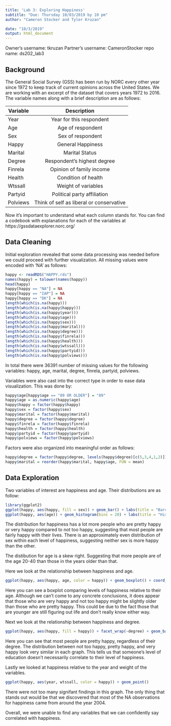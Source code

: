 ```yaml
---
title: 'Lab 3: Exploring Happiness'
subtitle: "Due: Thursday 10/03/2019 by 10 pm"
author: "Cameron Stocker and Tyler Kruzan"

date: "10/3/2019"
output: html_document
---
```


Owner's username: tkruzan
Partner's username: CameronStocker
repo name: ds202_lab3

## Background

The General Social Survey (GSS) has been run by NORC every other year since 1972 to keep track of current opinions across the United States. We are working with an excerpt of the dataset that covers years 1972 to 2016. The variable names along with a brief description are as follows: 

| Variable      | Description   |    
| ------------- |:-------------:| 
| Year          | Year for this respondent | 
| Age           | Age of respondent | 
| Sex           | Sex of respondent     | 
| Happy         | General Happiness      | 
| Marital       | Marital Status     |
| Degree        | Respondent's highest degree  |
| Finrela       | Opinion of family income  |
| Health        | Condition of health  |
| Wtssall       | Weight of variables  |
| Partyid       | Political party affiliation  |
| Polviews      | Think of self as liberal or conservative  |

Now it's important to understand what each column stands for. You can find a codebook with explanations for each of the variables at https://gssdataexplorer.norc.org/

## Data Cleaning 

Initial exploration revealed that some data processing was needed before we could proceed with further visualization. All missing values were encoded with 'NA' as follows:
```r
happy <- readRDS("HAPPY.rds")
names(happy) = tolower(names(happy))
head(happy)
happy[happy == "NA"] = NA
happy[happy == "IAP"] = NA
happy[happy == "DK"] = NA
length(which(is.na(happy)))
length(which(is.na(happy$happy)))
length(which(is.na(happy$year)))
length(which(is.na(happy$age)))
length(which(is.na(happy$sex)))
length(which(is.na(happy$marital)))
length(which(is.na(happy$degree)))
length(which(is.na(happy$finrela)))
length(which(is.na(happy$health)))
length(which(is.na(happy$wtssall)))
length(which(is.na(happy$partyid)))
length(which(is.na(happy$polviews)))
```

In total there were 36391 number of missing values for the following variables: happy, age, marital, degree, finrela, partyid, polviews. 

Variables were also cast into the correct type in order to ease data visualization. This was done by:
```r
happy$age[happy$age == "89 OR OLDER"] = "89"
happy$age = as.numeric(happy$age)
happy$happy = factor(happy$happy)
happy$sex = factor(happy$sex)
happy$marital = factor(happy$marital)
happy$degree = factor(happy$degree)
happy$finrela = factor(happy$finrela)
happy$health = factor(happy$health)
happy$partyid = factor(happy$partyid)
happy$polviews = factor(happy$polviews)
```

Factors were also organized into meaningful order as follows: 
```r
happy$degree = factor(happy$degree, levels(happy$degree)[c(5,3,4,1,2)])
happy$marital = reorder(happy$marital, happy$age, FUN = mean)
```


## Data Exploration 

Two variables of interest are happiness and age. Their distributions are as follow: 
```r
library(ggplot2)
ggplot(happy, aes(happy, fill = sex)) + geom_bar() + labs(title = "Barchart of Happiness", x = "Happy", y = "Count")
ggplot(happy, aes(age)) + geom_histogram(bins = 20) + labs(title = "Histogram of Age", x = "Age", y = "Count")
```

The distribution for happiness has a lot more people who are pretty happy or very happy compared to not too happy, suggesting that most people are fairly happy with their lives. There is an approximately even distribution of sex within each level of happiness, suggesting neither sex is more happy than the other.

The distibution for age is a skew right. Suggesting that more people are of the age 20-40 than those in the years older than that.

Here we look at the relationship between happiness and age.

```r
ggplot(happy, aes(happy, age, color = happy)) + geom_boxplot() + coord_flip()
```

Here you can see a boxplot comparing levels of happiness relative to their age. Although we can't come to any concrete conclusions, it does appear that those who are very happy and not too happy might be slightly older than those who are pretty happy. This could be due to the fact those that are younger are still figuring out life and don't really know either way.

Next we look at the relationship between happiness and degree.

```r
ggplot(happy, aes(happy, fill = happy)) + facet_wrap(~degree) + geom_bar() + labs(title = "Barchart of Happiness by Degree")
```

Here you can see that most people are pretty happy, regardless of their degree. The distribution between not too happy, pretty happy, and very happy look very similar in each graph. This tells us that someone's level of education doesn't necessarily correlate to their level of happiness.

Lastly we looked at happiness relative to the year and weight of the variables.

```r
ggplot(happy, aes(year, wtssall, color = happy)) + geom_point()
```

There were not too many signifant findings in this graph. The only thing that stands out would be that we discovered that most of the NA observations for happiness came from around the year 2004.

Overall, we were unable to find any variables that we can confidently say correlated with happiness. 




